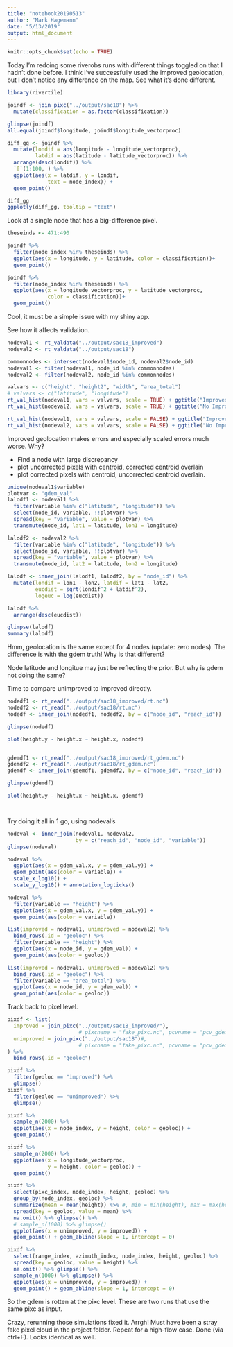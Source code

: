 ```yaml
---
title: "notebook20190513"
author: "Mark Hagemann"
date: "5/13/2019"
output: html_document
---
```


```r
knitr::opts_chunk$set(echo = TRUE)
```

Today I'm redoing some riverobs runs with different things toggled on that I hadn't done before. I think I've successfully used the improved geolocation, but I don't notice any difference on the map. See what it's done different. 


```r
library(rivertile)

joindf <- join_pixc("../output/sac18") %>% 
  mutate(classification = as.factor(classification))

glimpse(joindf)
all.equal(joindf$longitude, joindf$longitude_vectorproc)

diff_gg <- joindf %>% 
  mutate(londif = abs(longitude - longitude_vectorproc),
         latdif = abs(latitude - latitude_vectorproc)) %>% 
  arrange(desc(londif)) %>% 
  `[`(1:100, ) %>% 
  ggplot(aes(x = latdif, y = londif, 
             text = node_index)) +
  geom_point()

diff_gg
ggplotly(diff_gg, tooltip = "text")

```

Look at a single node that has a big-difference pixel.

```r
theseinds <- 471:490

joindf %>% 
  filter(node_index %in% theseinds) %>% 
  ggplot(aes(x = longitude, y = latitude, color = classification))+
  geom_point()

joindf %>% 
  filter(node_index %in% theseinds) %>% 
  ggplot(aes(x = longitude_vectorproc, y = latitude_vectorproc, 
             color = classification))+
  geom_point()


```

Cool, it must be a simple issue with my shiny app. 

See how it affects validation. 

```r
nodeval1 <- rt_valdata("../output/sac18_improved")
nodeval2 <- rt_valdata("../output/sac18")

commonnodes <- intersect(nodeval1$node_id, nodeval2$node_id)
nodeval1 <- filter(nodeval1, node_id %in% commonnodes)
nodeval2 <- filter(nodeval2, node_id %in% commonnodes)
```

```r
valvars <- c("height", "height2", "width", "area_total")
# valvars <- c("latitude", "longitude")
rt_val_hist(nodeval1, vars = valvars, scale = TRUE) + ggtitle("Improved geolocation")
rt_val_hist(nodeval2, vars = valvars, scale = TRUE) + ggtitle("No Improved geolocation")

rt_val_hist(nodeval1, vars = valvars, scale = FALSE) + ggtitle("Improved geolocation")
rt_val_hist(nodeval2, vars = valvars, scale = FALSE) + ggtitle("No Improved geolocation")


```

Improved geolocation makes errors and especially scaled errors much worse. Why?

- Find a node with large discrepancy 
- plot uncorrected pixels with centroid, corrected centroid overlain
- plot corrected pixels with centroid, uncorrected centroid overlain.

```r
unique(nodeval1$variable)
plotvar <- "gdem_val"
lalodf1 <- nodeval1 %>% 
  filter(variable %in% c("latitude", "longitude")) %>% 
  select(node_id, variable, !!plotvar) %>% 
  spread(key = "variable", value = plotvar) %>% 
  transmute(node_id, lat1 = latitude, lon1 = longitude) 

lalodf2 <- nodeval2 %>% 
  filter(variable %in% c("latitude", "longitude")) %>% 
  select(node_id, variable, !!plotvar) %>% 
  spread(key = "variable", value = plotvar) %>% 
  transmute(node_id, lat2 = latitude, lon2 = longitude)

lalodf <- inner_join(lalodf1, lalodf2, by = "node_id") %>% 
  mutate(londif = lon1 - lon2, latdif = lat1 - lat2, 
         eucdist = sqrt(londif^2 + latdif^2),
         logeuc = log(eucdist))

lalodf %>% 
  arrange(desc(eucdist))

glimpse(lalodf)
summary(lalodf)

```

Hmm, geolocation is the same except for 4 nodes (update: zero nodes). The difference is with the gdem truth! Why is that different? 

Node latitude and longitue may just be reflecting the prior. But why is gdem not doing the same? 

Time to compare unimproved to improved directly. 

```r
nodedf1 <- rt_read("../output/sac18_improved/rt.nc")
nodedf2 <- rt_read("../output/sac18/rt.nc")
nodedf <- inner_join(nodedf1, nodedf2, by = c("node_id", "reach_id"))

glimpse(nodedf)

plot(height.y - height.x ~ height.x, nodedf)


gdemdf1 <- rt_read("../output/sac18_improved/rt_gdem.nc")
gdemdf2 <- rt_read("../output/sac18/rt_gdem.nc")
gdemdf <- inner_join(gdemdf1, gdemdf2, by = c("node_id", "reach_id"))

glimpse(gdemdf)

plot(height.y - height.x ~ height.x, gdemdf)




```



Try doing it all in 1 go, using nodeval's

```r
nodeval <- inner_join(nodeval1, nodeval2, 
                      by = c("reach_id", "node_id", "variable"))
glimpse(nodeval)

nodeval %>% 
  ggplot(aes(x = gdem_val.x, y = gdem_val.y)) +
  geom_point(aes(color = variable)) +
  scale_x_log10() + 
  scale_y_log10() + annotation_logticks()

nodeval %>% 
  filter(variable == "height") %>% 
  ggplot(aes(x = gdem_val.x, y = gdem_val.y)) +
  geom_point(aes(color = variable))

list(improved = nodeval1, unimproved = nodeval2) %>% 
  bind_rows(.id = "geoloc") %>% 
  filter(variable == "height") %>% 
  ggplot(aes(x = node_id, y = gdem_val)) +
  geom_point(aes(color = geoloc))

list(improved = nodeval1, unimproved = nodeval2) %>% 
  bind_rows(.id = "geoloc") %>% 
  filter(variable == "area_total") %>% 
  ggplot(aes(x = node_id, y = gdem_val)) +
  geom_point(aes(color = geoloc))


```

Track back to pixel level. 


```r
pixdf <- list(
  improved = join_pixc("../output/sac18_improved/"), 
                       # pixcname = "fake_pixc.nc", pcvname = "pcv_gdem.nc"),
  unimproved = join_pixc("../output/sac18")#, 
                       # pixcname = "fake_pixc.nc", pcvname = "pcv_gdem.nc")
) %>% 
  bind_rows(.id = "geoloc")

pixdf %>% 
  filter(geoloc == "improved") %>% 
  glimpse()
pixdf %>% 
  filter(geoloc == "unimproved") %>% 
  glimpse()

pixdf %>% 
  sample_n(2000) %>% 
  ggplot(aes(x = node_index, y = height, color = geoloc)) + 
  geom_point()

pixdf %>% 
  sample_n(2000) %>% 
  ggplot(aes(x = longitude_vectorproc, 
             y = height, color = geoloc)) + 
  geom_point()

pixdf %>% 
  select(pixc_index, node_index, height, geoloc) %>% 
  group_by(node_index, geoloc) %>% 
  summarize(mean = mean(height)) %>% #, min = min(height), max = max(height)) %>% 
  spread(key = geoloc, value = mean) %>% 
  na.omit() %>% glimpse() %>% 
  # sample_n(1000) %>% glimpse()
  ggplot(aes(x = unimproved, y = improved)) + 
  geom_point() + geom_abline(slope = 1, intercept = 0)

pixdf %>% 
  select(range_index, azimuth_index, node_index, height, geoloc) %>% 
  spread(key = geoloc, value = height) %>% 
  na.omit() %>% glimpse() %>% 
  sample_n(1000) %>% glimpse() %>% 
  ggplot(aes(x = unimproved, y = improved)) + 
  geom_point() + geom_abline(slope = 1, intercept = 0)


```

So the gdem is rotten at the pixc level. These are two runs that use the same pixc as input. 

Crazy, rerunning those simulations fixed it. Arrgh! Must have been a stray fake pixel cloud in the project folder. Repeat for a high-flow case. Done (via ctrl+F). Looks identical as well. 